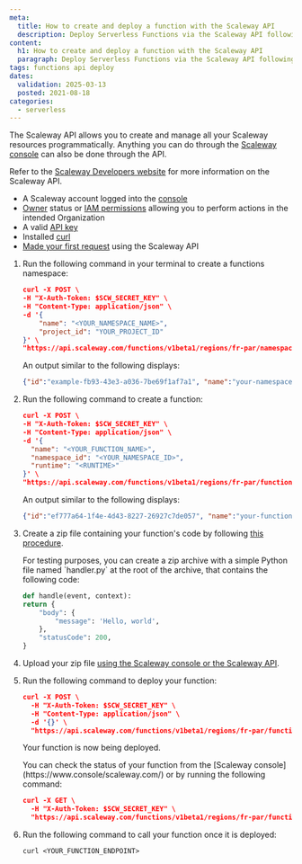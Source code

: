 ```yaml
---
meta:
  title: How to create and deploy a function with the Scaleway API
  description: Deploy Serverless Functions via the Scaleway API following this instructional guide.
content:
  h1: How to create and deploy a function with the Scaleway API
  paragraph: Deploy Serverless Functions via the Scaleway API following this instructional guide.
tags: functions api deploy
dates:
  validation: 2025-03-13
  posted: 2021-08-18
categories:
  - serverless
---
```


The Scaleway API allows you to create and manage all your Scaleway resources programmatically. Anything you can do through the [Scaleway console](https://www.console.scaleway.com)
can also be done through the API.

Refer to the [Scaleway Developers website](https://www.scaleway.com/en/developers/api/) for more information on the Scaleway API.

<Macro id="requirements" />

- A Scaleway account logged into the [console](https://console.scaleway.com)
- [Owner](/iam/concepts/#owner) status or [IAM permissions](/iam/concepts/#permission) allowing you to perform actions in the intended Organization
- A valid [API key](/iam/how-to/create-api-keys/)
- Installed [curl](https://curl.se/download.html)
- [Made your first request](https://www.scaleway.com/en/developers/api/#quickstart:-first-request) using the Scaleway API

1. Run the following command in your terminal to create a functions namespace:

    ```json
    curl -X POST \
    -H "X-Auth-Token: $SCW_SECRET_KEY" \
    -H "Content-Type: application/json" \
    -d '{
        "name": "<YOUR_NAMESPACE_NAME>",
        "project_id": "YOUR_PROJECT_ID"
    }' \
    "https://api.scaleway.com/functions/v1beta1/regions/fr-par/namespaces"
    ```

    An output similar to the following displays:

    ```json
    {"id":"example-fb93-43e3-a036-7be69f1af7a1", "name":"your-namespace-name", "environment_variables":{}, "organization_id":"example-776f-4f65-a41e-6c5fc58b4076", "project_id":"example-c162-43f7-bb3e-1182e6f12342", "status":"pending", "registry_namespace_id":"", "error_message":null, "registry_endpoint":"", "description":"", "secret_environment_variables":[], "region":"fr-par"}%  
    ```

2. Run the following command to create a function:

    ```json
    curl -X POST \
    -H "X-Auth-Token: $SCW_SECRET_KEY" \
    -H "Content-Type: application/json" \
    -d '{
      "name": "<YOUR_FUNCTION_NAME>",
      "namespace_id": "<YOUR_NAMESPACE_ID>",
      "runtime": "<RUNTIME>"
    }' \
    "https://api.scaleway.com/functions/v1beta1/regions/fr-par/functions"
    ```

    An output similar to the following displays:

    ```json
    {"id":"ef777a64-1f4e-4d43-8227-26927c7de057", "name":"your-function-name", "namespace_id":"example-fb93-43e3-a036-7be69f1af7a1", "status":"created", "environment_variables":{}, "min_scale":0, "max_scale":5, "runtime":"python310", "memory_limit":256, "cpu_limit":140, "timeout":"300s", "handler":"handler.handle", "error_message":null, "privacy":"public", "description":"", "domain_name":"namespaceg04rnwx-function-example.functions.fnc.fr-par.scw.cloud", "secret_environment_variables":[], "http_option":"enabled", "runtime_message":"", "build_message":null, "region":"fr-par"}%  
    ```

3. Create a zip file containing your function's code by following [this procedure](/serverless-functions/how-to/package-function-dependencies-in-zip/).

    <Message type="note">
      For testing purposes, you can create a zip archive with a simple Python file named `handler.py` at the root of the archive, that contains the following code:

      ```python
      def handle(event, context):
      return {
          "body": {
              "message": 'Hello, world',
          },
          "statusCode": 200,
      }
      ```
    </Message>

4. Upload your zip file [using the Scaleway console or the Scaleway API](/serverless-functions/how-to/package-function-dependencies-in-zip/#how-to-upload-your-zip-file).

5. Run the following command to deploy your function:

    ```json
    curl -X POST \
      -H "X-Auth-Token: $SCW_SECRET_KEY" \
      -H "Content-Type: application/json" \
      -d '{}' \
      "https://api.scaleway.com/functions/v1beta1/regions/fr-par/functions/<YOUR_FUNCTION_ID>/deploy"
    ```

    Your function is now being deployed.

    <Message type="tip">
      You can check the status of your function from the [Scaleway console](https://www.console/scaleway.com/) or by running the following command:

      ```json
      curl -X GET \
        -H "X-Auth-Token: $SCW_SECRET_KEY" \
        "https://api.scaleway.com/functions/v1beta1/regions/fr-par/functions/<YOUR_FUNCTION_ID>"
      ```
    </Message>

6. Run the following command to call your function once it is deployed:

    ```
    curl <YOUR_FUNCTION_ENDPOINT>
    ```
  